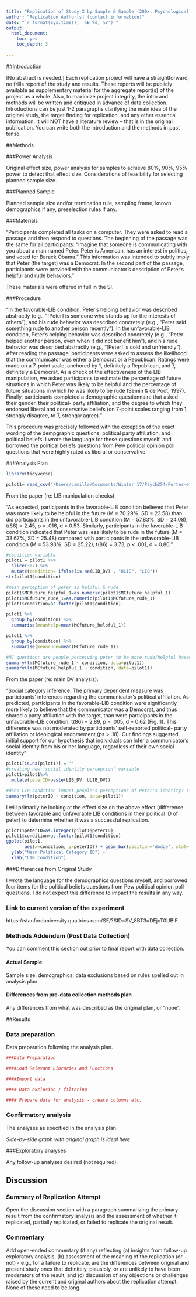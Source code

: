 ```yaml
---
title: "Replication of Study X by Sample & Sample (200x, Psychological Science)"
author: "Replication Author[s] (contact information)"
date: "`r format(Sys.time(), '%B %d, %Y')`"
output:
  html_document:
    toc: yes
    toc_depth: 3
 
---
```


<!-- Replication reports should all use this template to standardize reporting across projects.  These reports will be public supplementary materials that accompany the summary report(s) of the aggregate results. -->

##Introduction

[No abstract is needed.]  Each replication project will have a straightforward, no frills report of the study and results.  These reports will be publicly available as supplementary material for the aggregate report(s) of the project as a whole.  Also, to maximize project integrity, the intro and methods will be written and critiqued in advance of data collection.  Introductions can be just 1-2 paragraphs clarifying the main idea of the original study, the target finding for replication, and any other essential information.  It will NOT have a literature review -- that is in the original publication. You can write both the introduction and the methods in past tense.  


##Methods

###Power Analysis

Original effect size, power analysis for samples to achieve 80%, 90%, 95% power to detect that effect size.  Considerations of feasibility for selecting planned sample size.

###Planned Sample

Planned sample size and/or termination rule, sampling frame, known demographics if any, preselection rules if any.

###Materials

"Participants completed all tasks on a computer. They were asked to read a passage and then respond to questions. The beginning of the passage was the same for all participants: “Imagine that someone is communicating with you about a man named Peter. Peter is American, has an interest in politics, and voted for Barack Obama.” This information was intended to subtly imply that Peter (the target) was a Democrat. In the second part of the passage, participants were provided with the communicator’s description of Peter’s helpful and rude behaviors." 

These materials were offered in full in the SI. 

###Procedure	

"In the favorable-LIB condition, Peter’s helping behavior was described abstractly (e.g., “[Peter] is someone who stands up for the interests of others”), and his rude behavior was described concretely (e.g., “Peter said something rude to another person recently”). In the unfavorable-LIB condition, Peter’s helping behavior was described concretely (e.g., “Peter helped another person, even when it did not benefit him”), and his rude behavior was described abstractly (e.g., “[Peter] is cold and unfriendly”). After reading the passage, participants were asked to assess the likelihood that the communicator was either a Democrat or a Republican. Ratings were made on a 7-point scale, anchored by 1, definitely a Republican, and 7, definitely a Democrat. As a check of the effectiveness of the LIB manipulation, we asked participants to estimate the percentage of future situations in which Peter was likely to be helpful and the percentage of future situations in which he was likely to be rude (Semin & de Poot, 1997). Finally, participants completed a demographic questionnaire that asked their gender, their political- party affiliation, and the degree to which they endorsed liberal and conservative beliefs (on 7-point scales ranging from 1, strongly disagree, to 7, strongly agree)." 

This procedure was precisely followed with the exception of the exact wording of the dempgraphic questions, political party affiliation, and political beliefs. I wrote the language for these questions myself, and borrowed the political beliefs questions from Pew political opinion poll questions that were highly rated as liberal or conservative. 

###Analysis Plan


```r
library(tidyverse)
```


```r
pilot1= read_csv('/Users/camilla/Documents/Winter 17/Psych254/Porter-etal2016/experiment/pilot1data.csv')
```


From the paper (re: LIB manipulation checks): 

"As expected, participants in
the favorable-LIB condition believed that Peter was more
likely to be helpful in the future (M = 70.29%, SD = 23.58)
than did participants in the unfavorable-LIB condition
(M = 57.83%, SD = 24.08), t(86) = 2.45, p = .016, d = 0.53.
Similarly, participants in the favorable-LIB condition indicated
that Peter was less likely to be rude in the future
(M = 33.67%, SD = 25.48) compared with participants in
the unfavorable-LIB condition (M = 53.93%, SD = 25.22),
t(86) = 3.73, p < .001, d = 0.80."

```r
#condition variable
pilot1 = pilot1 %>%
  slice(3:7) %>%
  mutate(condition= ifelse(is.na(LIB_DV) , "ULIB", "LIB"))
str(pilot1$condition)

#mean perception of peter as helpful & rude
pilot1$MCfuture_helpful_1=as.numeric(pilot1$MCfuture_helpful_1)
pilot1$MCfuture_rude_1=as.numeric(pilot1$MCfuture_rude_1)
pilot1$condition=as.factor(pilot1$condition)

pilot1 %>%
  group_by(condition) %>%
  summarise(meanhelp=mean(MCfuture_helpful_1)) 

pilot1 %>%
  group_by(condition) %>%
  summarise(meanrude=mean(MCfuture_rude_1))

#MC question: are people perceiving peter to be more rude/helpful based on condition?
summary(lm(MCfuture_rude_1 ~ condition, data=pilot1))
summary(lm(MCfuture_helpful_1 ~ condition, data=pilot1))
```

From the paper (re: main DV analysis): 

"Social category inference. The primary dependent
measure was participants’ inferences regarding the communicator’s
political affiliation. As predicted, participants
in the favorable-LIB condition were significantly more
likely to believe that the communicator was a Democrat,
and thus shared a party affiliation with the target, than
were participants in the unfavorable-LIB condition,
t(86) = 2.89, p = .005, d = 0.62 (Fig. 1). This difference
was not moderated by participants’ self-reported political-
party affiliation or ideological endorsement (ps > .18).
Our findings suggested initial support for our hypothesis
that individuals can infer a communicator’s social identity
from his or her language, regardless of their own social
identity"

```r
pilot1[is.na(pilot1)] = ''
#creating new 'social identity perception' variable
pilot1=pilot1%>%
  mutate(peterID=paste(LIB_DV, ULIB_DV))

#does LIB condition impact people's perceptions of Peter's identity? (1=definitely a democrat, 7=definitely a republican)
summary(lm(peterID ~ condition, data=pilot1))
```

I will primarily be looking at the effect size on the above effect (difference between favorable and unfavorable LIB conditions in their political ID of peter) to determine whether it was a successful replication. 

```r
pilot1$peterID=as.integer(pilot1$peterID)
pilot1$condition=as.factor(pilot1$condition)
ggplot(pilot1, 
       aes(x=condition, y=peterID)) + geom_bar(position='dodge', stat='identity')+
  ylab("Mean Political Category ID") + 
  xlab("LIB Condition")
```



###Differences from Original Study

I wrote the language for the demographics questions myself, and borrowed four items for the political beliefs questions from Pew political opinion poll questions. I do not expect this difference to impact the results in any way. 

### Link to current version of the experiment 

https://stanforduniversity.qualtrics.com/SE/?SID=SV_8BT3uDEjxT0UBIF 




### Methods Addendum (Post Data Collection)

You can comment this section out prior to final report with data collection.

#### Actual Sample
  Sample size, demographics, data exclusions based on rules spelled out in analysis plan

#### Differences from pre-data collection methods plan
  Any differences from what was described as the original plan, or “none”.


##Results


### Data preparation

Data preparation following the analysis plan.
	
```r
###Data Preparation

####Load Relevant Libraries and Functions

####Import data

#### Data exclusion / filtering

#### Prepare data for analysis - create columns etc.
```

### Confirmatory analysis

The analyses as specified in the analysis plan.  

*Side-by-side graph with original graph is ideal here*

###Exploratory analyses

Any follow-up analyses desired (not required).  

## Discussion

### Summary of Replication Attempt

Open the discussion section with a paragraph summarizing the primary result from the confirmatory analysis and the assessment of whether it replicated, partially replicated, or failed to replicate the original result.  

### Commentary

Add open-ended commentary (if any) reflecting (a) insights from follow-up exploratory analysis, (b) assessment of the meaning of the replication (or not) - e.g., for a failure to replicate, are the differences between original and present study ones that definitely, plausibly, or are unlikely to have been moderators of the result, and (c) discussion of any objections or challenges raised by the current and original authors about the replication attempt.  None of these need to be long.
